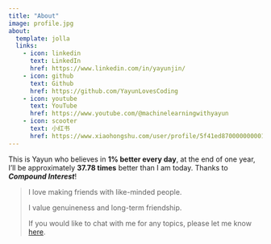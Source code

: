 ```yaml
---
title: "About"
image: profile.jpg
about:
  template: jolla
  links:
    - icon: linkedin
      text: LinkedIn
      href: https://www.linkedin.com/in/yayunjin/
    - icon: github
      text: Github
      href: https://github.com/YayunLovesCoding
    - icon: youtube
      text: YouTube
      href: https://www.youtube.com/@machinelearningwithyayun
    - icon: scooter
      text: 小红书
      href: https://www.xiaohongshu.com/user/profile/5f41ed87000000000101f948
---
```


This is Yayun who believes in **1% better every day**, at the end of one year, I'll be approximately **37.78 times** better than I am today. Thanks to ***Compound Interest***!

> I love making friends with like-minded people.
>
> I value genuineness and long-term friendship.
>
> If you would like to chat with me for any topics, please let me know [here](https://forms.gle/Pi9tFiv9XKrbx7JF6).
